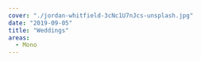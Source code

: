 ---
cover: "./jordan-whitfield-3cNc1U7nJcs-unsplash.jpg"
date: "2019-09-05"
title: "Weddings"
areas:
  - Mono
---
